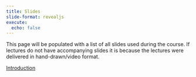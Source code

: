 ```yaml
---
title: Slides 
slide-format: revealjs
execute:
  echo: false
---
```


This page will be populated with a list of all slides used during the course.
If lectures do not have accompanying slides it is because the lectures were delivered in hand-drawn/video format.

[Introduction](../slides/one/)

<!-- [Ontology 1](../slides/two/) -->
<!-- [Ontology 2](../slides/three/) -->
<!-- [Ontology 3](../slides/four/) -->
<!-- [Epistemology 1&2](../slides/five/) -->
<!-- [Technology 1](../slides/seven/) -->
<!-- [Technology 2](https://edibotopic.github.io/lecture-slides/FS1005_15.html) -->
<!-- [Techno-ethics](https://edibotopic.github.io/lecture-slides/FS1005_16.html) -->
